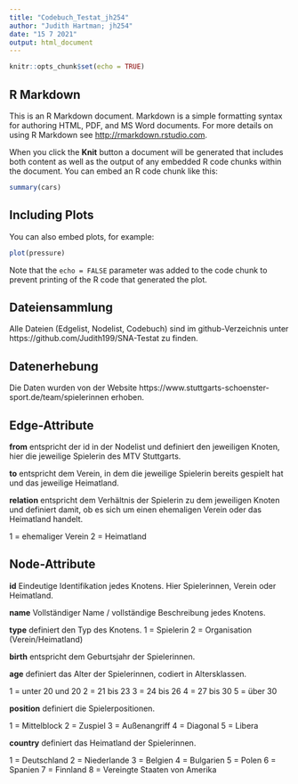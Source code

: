 ---
title: "Codebuch_Testat_jh254"
author: "Judith Hartman; jh254"
date: "15 7 2021"
output: html_document
---

```{r setup, include=FALSE}
knitr::opts_chunk$set(echo = TRUE)
```

## R Markdown

This is an R Markdown document. Markdown is a simple formatting syntax for authoring HTML, PDF, and MS Word documents. For more details on using R Markdown see <http://rmarkdown.rstudio.com>.

When you click the **Knit** button a document will be generated that includes both content as well as the output of any embedded R code chunks within the document. You can embed an R code chunk like this:

```{r cars}
summary(cars)
```

## Including Plots

You can also embed plots, for example:

```{r pressure, echo=FALSE}
plot(pressure)
```

Note that the `echo = FALSE` parameter was added to the code chunk to prevent printing of the R code that generated the plot.



## Dateiensammlung

Alle Dateien (Edgelist, Nodelist, Codebuch) sind im github-Verzeichnis unter https://github.com/Judith199/SNA-Testat zu finden.

## Datenerhebung

Die Daten wurden von der Website https://www.stuttgarts-schoenster-sport.de/team/spielerinnen erhoben.


## Edge-Attribute

**from**
entspricht der id in der Nodelist und definiert den jeweiligen Knoten, hier die jeweilige Spielerin des MTV Stuttgarts.

**to**
entspricht dem Verein, in dem die jeweilige Spielerin bereits gespielt hat und das jeweilige Heimatland.

**relation**
entspricht dem Verhältnis der Spielerin zu dem jeweiligen Knoten und definiert damit, ob es sich um einen ehemaligen Verein oder das Heimatland handelt.

1 = ehemaliger Verein
2 = Heimatland

## Node-Attribute

**id**
Eindeutige Identifikation jedes Knotens. Hier Spielerinnen, Verein oder Heimatland.

**name**
Vollständiger Name / vollständige Beschreibung jedes Knotens.

**type**
definiert den Typ des Knotens.
1 = Spielerin
2 = Organisation (Verein/Heimatland)

**birth**
entspricht dem Geburtsjahr der Spielerinnen.

**age**
definiert das Alter der Spielerinnen, codiert in Altersklassen.

1 = unter 20 und 20
2 = 21 bis 23
3 = 24 bis 26 
4 = 27 bis 30 
5 = über 30 

**position**
definiert die Spielerpositionen.

1 = Mittelblock
2 = Zuspiel
3 = Außenangriff 
4 = Diagonal 
5 = Libera 

**country**
definiert das Heimatland der Spielerinnen.

1 = Deutschland
2 = Niederlande
3 = Belgien
4 = Bulgarien
5 = Polen
6 = Spanien
7 = Finnland
8 = Vereingte Staaten von Amerika
